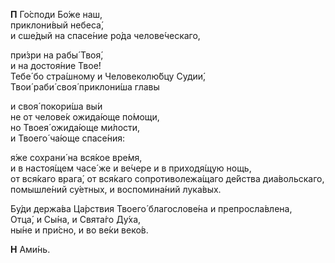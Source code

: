 **П** Го́споди Бо́же наш,  
приклони́вый небеса́,  
и сше́дый на спасе́ние ро́да челове́ческаго,

при́зри на рабы́ Твоя́,  
и на достоя́ние Твое́!  
Тебе́ бо стра́шному и Человеколю́бцу Судии́,  
Твои́ раби́ своя́ приклони́ша главы

и своя́ покори́ша вы́и  
не от челове́к ожида́юще по́мощи,  
но Твоея́ ожида́юще ми́лости,  
и Твоего́ ча́юще спасе́ния:

я́же сохрани́ на вся́кое вре́мя,  
и в настоя́щем часе́ же и ве́чере и в приходя́щую нощь,  
от вся́каго врага́, от вся́каго сопротиволежа́щаго де́йства диа́вольскаго,  
помышле́ний су́етных, и воспомина́ний лука́вых.

Бу́ди держа́ва Ца́рствия Твоего́ благослове́на и препросла́влена,  
Отца́, и Сы́на, и Свята́го Ду́ха,  
ны́не и при́сно, и во ве́ки веко́в.

**Н** Ами́нь.
